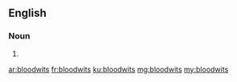 {{also|blood-wits}}
==English==

===Noun===
{{head|en|noun plural form}}

# {{plural of|bloodwit|lang=en}}

[[ar:bloodwits]]
[[fr:bloodwits]]
[[ku:bloodwits]]
[[mg:bloodwits]]
[[my:bloodwits]]